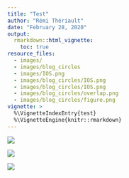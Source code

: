 ```yaml
---
title: "Test"
author: "Rémi Thériault"
date: "February 28, 2020"
output:
  rmarkdown::html_vignette:
    toc: true
resource_files:
  - images/
  - images/blog_circles
  - images/IOS.png
  - images/blog_circles/IOS.png
  - images/blog_circles/IOS.png
  - images/blog_circles/overlap.png
  - images/blog_circles/figure.png
vignette: >
  %\VignetteIndexEntry{test}
  %\VignetteEngine{knitr::rmarkdown}
---
```



![](IOS.png)

![](images/IOS.png)

![](images/blog_circles/IOS.png)
